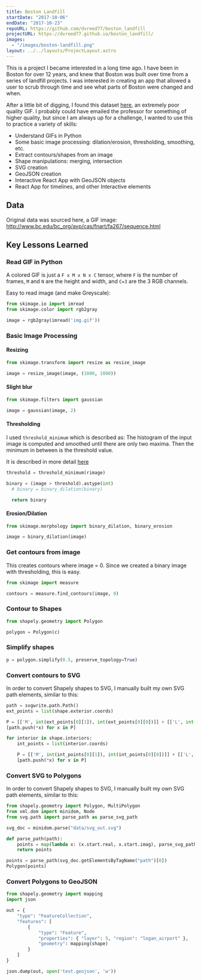 ```yaml
---
title: Boston Landfill
startDate: "2017-10-06"
endDate: "2017-10-23"
repoURL: https://github.com/dvreed77/boston_landfill
projectURL: https://dvreed77.github.io/boston_landfill/
images:
  - "/images/boston-landfill.png"
layout: ../../layouts/ProjectLayout.astro
---
```


This is a project I became interested in a long time ago. I have been in Boston for over 12 years, and knew that Boston was built over time from a series of landfill projects. I was interested in creating an app that allowed a user to scrub through time and see what parts of Boston were changed and when.

After a little bit of digging, I found this dataset [here][1], an extremely poor quality GIF. I probably could have emailed the professor for something of higher quality, but since I am always up for a challenge, I wanted to use this to practice a variety of skills:

- Understand GIFs in Python
- Some basic image processing: dilation/erosion, thresholding, smoothing, etc.
- Extract contours/shapes from an image
- Shape manipulations: merging, intersection
- SVG creation
- GeoJSON creation
- Interactive React App with GeoJSON objects
- React App for timelines, and other Interactive elements

[1]: http://www.bc.edu/bc_org/avp/cas/fnart/fa267/sequence.html
[0]: http://scikit-image.org/docs/dev/auto_examples/xx_applications/plot_thresholding.html#bimodal-histogram

## Data

Original data was sourced here, a GIF image: http://www.bc.edu/bc_org/avp/cas/fnart/fa267/sequence.html

## Key Lessons Learned

### Read GIF in Python

A colored GIF is just a `F x M x N x C` tensor, where `F` is the number of frames, `M` and `N` are the height and width, and `C=3` are the 3 RGB channels.

Easy to read image (and make Greyscale):

```python
from skimage.io import imread
from skimage.color import rgb2gray

image = rgb2gray(imread('img.gif'))
```

### Basic Image Processing

#### Resizing

```python
from skimage.transform import resize as resize_image

image = resize_image(image, (1000, 1000))
```

#### Slight blur

```python
from skimage.filters import gaussian

image = gaussian(image, 2)
```

#### Thresholding

I used `threshold_minimum` which is described as: The histogram of the input image is computed and smoothed until there are only two maxima. Then the minimum in between is the threshold value.

It is described in more detail [here][0]

```python
threshold = threshold_minimum(rimage)

binary = (image > threshold).astype(int)
  # binary = binary_dilation(binary)

  return binary

```

#### Erosion/Dilation

```python
from skimage.morphology import binary_dilation, binary_erosion

image = binary_dilation(image)
```

### Get contours from image

This creates contours where image = 0. Since we created a binary image with thresholding, this is easy.

```python
from skimage import measure

contours = measure.find_contours(image, 0)
```

### Contour to Shapes

```python
from shapely.geometry import Polygon

polygon = Polygon(c)
```

### Simplify shapes

```python
p = polygon.simplify(0.5, preserve_topology=True)
```

### Convert contours to SVG

In order to convert Shapely shapes to SVG, I manually built my own SVG path elements, similar to this:

```python
path = svgwrite.path.Path()
ext_points = list(shape.exterior.coords)

P = [['M', int(ext_points[0][1]), int(ext_points[0][0])]] + [['L', int(x[1]), int(x[0])] for x in ext_points[1:]] + [['Z']]
[path.push(*x) for x in P]

for interior in shape.interiors:
    int_points = list(interior.coords)

    P = [['M', int(int_points[0][1]), int(int_points[0][0])]] + [['L', int(x[1]), int(x[0])] for x in int_points[1:]] + [['Z']]
    [path.push(*x) for x in P]
```

### Convert SVG to Polygons

In order to convert Shapely shapes to SVG, I manually built my own SVG path elements, similar to this:

```python
from shapely.geometry import Polygon, MultiPolygon
from xml.dom import minidom, Node
from svg.path import parse_path as parse_svg_path

svg_doc = minidom.parse("data/svg_out.svg")

def parse_path(path):
    points = map(lambda x: (x.start.real, x.start.imag), parse_svg_path(path.getAttribute('d')))
    return points

points = parse_path(svg_doc.getElementsByTagName("path")[0])
Polygon(points)
```

### Convert Polygons to GeoJSON

```python
from shapely.geometry import mapping
import json

out = {
    "type": "FeatureCollection",
    "features": [
        {
            "type": "Feature",
            "properties": { "layer": 5, "region": "logan_airport" },
            "geometry": mapping(shape)
        }
    ]
}

json.dump(out, open('test.geojson', 'w'))

```
